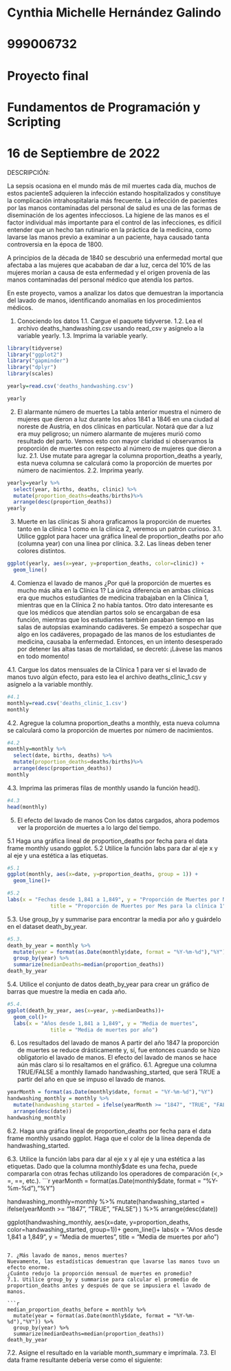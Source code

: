 # Cynthia Michelle Hernández Galindo
# 999006732
# Proyecto final
# Fundamentos de Programación y Scripting
# 16 de Septiembre de 2022


DESCRIPCIÓN:

La sepsis ocasiona en el mundo más de mil muertes cada día, muchos de estos pacienteS adquieren la infección estando hospitalizados y constituye la complicación intrahospitalaria más frecuente. La infección de pacientes por las manos contaminadas del personal de salud es una de las formas de diseminación de los agentes infecciosos. La higiene de las manos es el factor individual más importante para el control de las infecciones, es difícil entender que un hecho tan rutinario en la práctica de la medicina, como lavarse las manos previo a examinar a un paciente, haya causado tanta controversia en la época de 1800. 

A principios de la década de 1840 se descubrió una enfermedad mortal que afectaba a las mujeres que acababan de dar a luz, cerca del 10% de las mujeres morían a causa de esta enfermedad y el origen provenía de las manos contaminadas del personal médico que atendía
los partos.

En este proyecto, vamos a analizar los datos que demuestran la importancia del lavado de manos, identificando anomalías en los procedimientos médicos.

1. Conociendo los datos
1.1. Cargue el paquete tidyverse.
1.2. Lea el archivo deaths_handwashing.csv usando read_csv y asígnelo a la variable yearly.
1.3. Imprima la variable yearly.
```{r}
library(tidyverse)
library("ggplot2")
library("gapminder")
library("dplyr")
library(scales)

yearly=read.csv('deaths_handwashing.csv')

yearly
```
2. El alarmante número de muertes 
La tabla anterior muestra el número de mujeres que dieron a luz durante los años 1841 a 1846 en una ciudad al noreste de Austria, en dos clínicas en particular. Notará que dar a luz era muy peligroso; un número alarmante de mujeres murió como resultado del parto. Vemos esto con mayor claridad si observamos la proporción de muertes con respecto al número de mujeres que dieron a luz.
2.1. Use mutate para agregar la columna proportion_deaths a yearly, esta nueva columna se calculará como la proporción de muertes por número de nacimientos.
2.2. Imprima yearly.

```{r}
yearly=yearly %>%
  select(year, births, deaths, clinic) %>%
  mutate(proportion_deaths=deaths/births)%>%
  arrange(desc(proportion_deaths))
yearly
```

3. Muerte en las clínicas
Si ahora graficamos la proporción de muertes tanto en la clínica 1 como en la clínica 2, veremos un patrón curioso.
3.1. Utilice ggplot para hacer una gráfica lineal de proportion_deaths por año (columna year) con una línea por clínica.
3.2. Las líneas deben tener colores distintos.

```{r}

ggplot(yearly, aes(x=year, y=proportion_deaths, color=clinic)) +
  geom_line()

```

4. Comienza el lavado de manos
¿Por qué la proporción de muertes es mucho más alta en la Clínica 1? La única diferencia en ambas clínicas era que muchos estudiantes de medicina trabajaban en la Clínica 1, mientras que en la Clínica 2 no había tantos. Otro dato interesante es que los médicos que atendían partos solo se encargaban de esa función, mientras que los estudiantes también pasaban tiempo en las salas de autopsias examinando cadáveres.
Se empezó a sospechar que algo en los cadáveres, propagado de las manos de los estudiantes de medicina, causaba la enfermedad. Entonces, en un intento desesperado por detener las altas tasas de mortalidad, se decretó: ¡Lávese las manos en todo momento!

4.1. Cargue los datos mensuales de la Clínica 1 para ver si el lavado de manos tuvo algún efecto, para esto lea el archivo deaths_clinic_1.csv y asígnelo a la variable monthly.

```{r}
#4.1
monthly=read.csv('deaths_clinic_1.csv')
monthly
```
4.2. Agregue la columna proportion_deaths a monthly, esta nueva columna se calculará como la proporción de muertes por número de nacimientos.

```{r}
#4.2
monthly=monthly %>%
  select(date, births, deaths) %>%
  mutate(proportion_deaths=deaths/births)%>%
  arrange(desc(proportion_deaths))
monthly
```
4.3. Imprima las primeras filas de monthly usando la función head().
```{r}
#4.3
head(monthly)
```

5. El efecto del lavado de manos
Con los datos cargados, ahora podemos ver la proporción de muertes a lo largo del tiempo.

5.1 Haga una gráfica lineal de proportion_deaths por fecha para el data frame monthly usando ggplot.
5.2 Utilice la función labs para dar al eje x y al eje y una estética a las etiquetas.
```{r}
#5.1
ggplot(monthly, aes(x=date, y=proportion_deaths, group = 1)) +
  geom_line()+

#5.2
labs(x = "Fechas desde 1,841 a 1,849", y = "Proporción de Muertes por Nacimientos", 
              title = "Proporción de Muertes por Mes para la clínica 1")
```
5.3. Use group_by y summarise para encontrar la media por año y guárdelo en el dataset death_by_year.

```{r}
#5.3.
death_by_year = monthly %>% 
  mutate(year = format(as.Date(monthly$date, format = "%Y-%m-%d"),"%Y")) %>% 
  group_by(year) %>%
  summarize(medianDeaths=median(proportion_deaths))
death_by_year

```
5.4. Utilice el conjunto de datos death_by_year para crear un gráfico de barras que muestre la media en cada año.

```{r}
#5.4.
ggplot(death_by_year, aes(x=year, y=medianDeaths))+
  geom_col()+
  labs(x = "Años desde 1,841 a 1,849", y = "Media de muertes", 
              title = "Media de muertes por año")

```

6. Los resultados del lavado de manos 
A partir del año 1847 la proporción de muertes se reduce drásticamente y, sí, fue entonces cuando se hizo obligatorio el lavado de manos.
El efecto del lavado de manos se hace aún más claro si lo resaltamos en el gráfico.
6.1. Agregue una columna TRUE/FALSE a monthly llamado handwashing_started, que será TRUE a partir del año en que se impuso el lavado de manos.

```{r}
yearMonth = format(as.Date(monthly$date, format = "%Y-%m-%d"),"%Y")
handwashing_monthly = monthly %>% 
  mutate(handwashing_started = ifelse(yearMonth >= "1847", "TRUE", "FALSE") ) %>% 
  arrange(desc(date))
handwashing_monthly
```

6.2. Haga una gráfica lineal de proportion_deaths por fecha para el data frame monthly usando ggplot. Haga que el color de la línea dependa de handwashing_started.

6.3. Utilice la función labs para dar al eje x y al eje y una estética a las etiquetas.
Dado que la columna monthly$date es una fecha, puede compararla con otras fechas utilizando los operadores de comparación (<,> =, ==, etc.).
```{r}
yearMonth = format(as.Date(monthly$date, format = "%Y-%m-%d"),"%Y")

handwashing_monthly=monthly %>% 
  mutate(handwashing_started = ifelse(yearMonth >= "1847", "TRUE", "FALSE") ) %>% 
  arrange(desc(date))

ggplot(handwashing_monthly, aes(x=date, y=proportion_deaths, color=handwashing_started, group=1))+
  geom_line()+
  labs(x = "Años desde 1,841 a 1,849", y = "Media de muertes", 
              title = "Media de muertes por año")
```

7. ¿Más lavado de manos, menos muertes?
Nuevamente, las estadísticas demuestran que lavarse las manos tuvo un efecto enorme.
¿Cuánto redujo la proporción mensual de muertes en promedio?
7.1. Utilice group_by y summarise para calcular el promedio de proportion_deaths antes y después de que se impusiera el lavado de manos.

```{r}
median_proportion_deaths_before = monthly %>% 
  mutate(year = format(as.Date(monthly$date, format = "%Y-%m-%d"),"%Y")) %>% 
  group_by(year) %>%
  summarize(medianDeaths=median(proportion_deaths))
death_by_year
```


7.2. Asigne el resultado en la variable month_summary e imprímala.
7.3. El data frame resultante debería verse como el siguiente:

